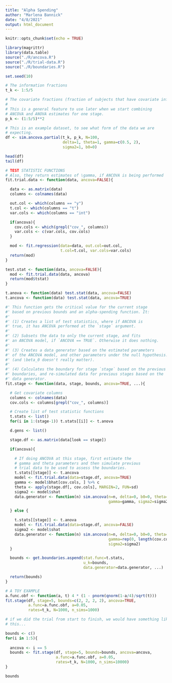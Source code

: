 ```yaml
---
title: "Alpha Spending"
author: "Marlena Bannick"
date: "4/8/2021"
output: html_document
---
```


```r
knitr::opts_chunk$set(echo = TRUE)
```

```r
library(magrittr)
library(data.table)
source("./R/ancova.R")
source("./R/trial-data.R")
source("./R/boundaries.R")

set.seed(10)
```

```r
# The information fractions
t_k <- 1:5/5

# The covariate fractions (fraction of subjects that have covariate information).
# 
# This is a general feature to use later when we start combining
# ANCOVA and ANOVA estimates for one stage.
p_k <- (1:5/5)**2
```

```r
# This is an example dataset, to see what form of the data we are
# expecting.
df <- sim.ancova.partial(t_k, p_k, N=100,
                         delta=1, theta=1, gamma=c(0.5, 2),
                         sigma2=1, b0=0)
```

```r
head(df)
tail(df)
```

```r
# TEST STATISTIC FUNCTIONS
# Also, they return estimates of \gamma, if ANCOVA is being performed
fit.trial.data <- function(data, ancova=FALSE){

  data <- as.matrix(data)
  columns <- colnames(data)

  out.col <- which(columns == "y")
  t.col <- which(columns == "t")
  var.cols <- which(columns == "int")

  if(ancova){
    cov.cols <- which(grepl("cov_", columns))
    var.cols <- c(var.cols, cov.cols)
  }

  mod <- fit.regression(data=data, out.col=out.col,
                        t.col=t.col, var.cols=var.cols)
  return(mod)
}

test.stat <- function(data, ancova=FALSE){
  mod <- fit.trial.data(data, ancova)
  return(mod$tstat)
}

t.anova <- function(data) test.stat(data, ancova=FALSE)
t.ancova <- function(data) test.stat(data, ancova=TRUE)
```

```r
#' This function gets the critical value for the current stage
#' based on previous bounds and an alpha-spending function. It:
#'
#' (1) Creates a list of test statistics, where if ANCOVA is
#' true, it has ANCOVA performed at the `stage` argument.
#' 
#' (2) Subsets the data to only the current stage, and fits
#' an ANCOVA model, if `ANCOVA == TRUE`. Otherwise it does nothing.
#' 
#' (3) Creates a data generator based on the estimated parameters
#' of the ANCOVA model, and other parameters under the null hypothesis.
#' (and \beta_0 doesn't really matter).
#'
#' (4) Calculates the boundary for stage `stage` based on the previous
#' boundaries, and re-simulated data for previous stages based on the
#' data generator.
fit.stage <- function(data, stage, bounds, ancova=TRUE, ...){

  # Get covariate columns
  columns <- colnames(data)
  cov.cols <- columns[grepl("cov_", columns)]

  # Create list of test statistic functions
  t.stats <- list()
  for(i in 1:(stage-1)) t.stats[[i]] <- t.anova

  d.gens <- list()

  stage.df <- as.matrix(data[look == stage])

  if(ancova){

    # If doing ANCOVA at this stage, first estimate the
    # gamma and theta parameters and then simulate previous
    # trial data to be used to assess the boundaries.
    t.stats[[stage]] <- t.ancova
    model <- fit.trial.data(data=stage.df, ancova=TRUE)
    gamma <- model$bhat[cov.cols, ] %>% c
    theta <- apply(stage.df[, cov.cols], MARGIN=2, FUN=sd)
    sigma2 <- model$shat
    data.generator <- function(n) sim.ancova(n=n, delta=0, b0=0, theta=theta,
                                             gamma=gamma, sigma2=sigma2)

  } else {

    t.stats[[stage]] <- t.anova
    model <- fit.trial.data(data=stage.df, ancova=FALSE)
    sigma2 <- model$shat
    data.generator <- function(n) sim.ancova(n=n, delta=0, b0=0, theta=1,
                                             gamma=rep(0, length(cov.cols)),
                                             sigma2=sigma2)
  }

  bounds <- get.boundaries.aspend(stat.func=t.stats,
                                  u_k=bounds,
                                  data.generator=data.generator, ...)

  return(bounds)
}
```


```r
# A TOY EXAMPLE
a.func.obf <- function(a, t) 4 * (1 - pnorm(qnorm(1-a/4)/sqrt(t)))
fit.stage(df, stage=5, bounds=c(2, 2, 2, 2), ancova=TRUE,
          a.func=a.func.obf, a=0.05,
          rates=t_k, N=1000, n_sims=1000)
```

```r
# if we did the trial from start to finish, we would have something like
# this...

bounds <- c()
for(i in 1:5){
  
  ancova <- i == 5
  bounds <- fit.stage(df, stage=5, bounds=bounds, ancova=ancova,
                      a.func=a.func.obf, a=0.05,
                      rates=t_k, N=1000, n_sims=10000)
}

bounds
```
